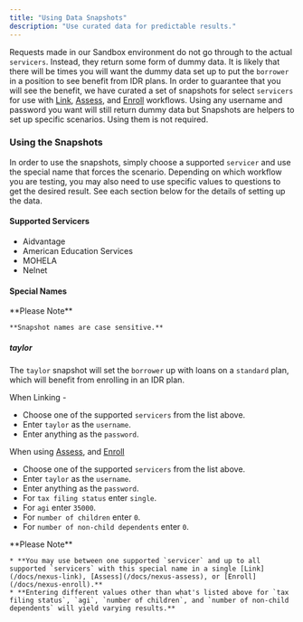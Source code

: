 ```yaml
---
title: "Using Data Snapshots"
description: "Use curated data for predictable results."
---
```


Requests made in our Sandbox environment do not go through to the actual `servicers`. Instead, they return some form of dummy data. It is likely that there will be times you will want the dummy data set up to put the `borrower` in a position to see benefit from IDR plans. In order to guarantee that you will see the benefit, we have curated a set of snapshots for select `servicers` for use with [Link](/docs/nexus-link), [Assess](/docs/nexus-assess), and [Enroll](/docs/nexus-enroll) workflows. Using any username and password you want will still return dummy data but Snapshots are helpers to set up specific scenarios. Using them is not required.

### Using the Snapshots

In order to use the snapshots, simply choose a supported `servicer` and use the special name that forces the scenario. Depending on which workflow you are testing, you may also need to use specific values to questions to get the desired result. See each section below for the details of setting up the data.

#### Supported Servicers

* Aidvantage
* American Education Services
* MOHELA
* Nelnet

#### Special Names

<Note>
    **Please Note**

    **Snapshot names are case sensitive.**
</Note>

##### taylor

The `taylor` snapshot will set the `borrower` up with loans on a `standard` plan, which will benefit from enrolling in an IDR plan.

When Linking - 

* Choose one of the supported `servicers` from the list above.
* Enter `taylor` as the `username`.
* Enter anything as the `password`.

When using [Assess](/docs/nexus-assess), and [Enroll](/docs/nexus-enroll)

* Choose one of the supported `servicers` from the list above.
* Enter `taylor` as the `username`.
* Enter anything as the `password`.
* For `tax filing status` enter `single`.
* For `agi` enter `35000`.
* For `number of children` enter `0`.
* For `number of non-child dependents` enter `0`.

<Note>
    **Please Note**

    * **You may use between one supported `servicer` and up to all supported `servicers` with this special name in a single [Link](/docs/nexus-link), [Assess](/docs/nexus-assess), or [Enroll](/docs/nexus-enroll).**
    * **Entering different values other than what's listed above for `tax filing status`, `agi`, `number of children`, and `number of non-child dependents` will yield varying results.**
</Note>    